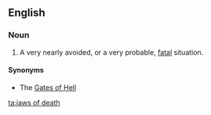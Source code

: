 ==English==

===Noun===
{{en-noun|-}}

# {{lb|en|poetic|figuratively|cliche}} A very nearly avoided, or a very probable, [[fatal]] situation.

====Synonyms====
* The [[Gates of Hell]]

[[ta:jaws of death]]